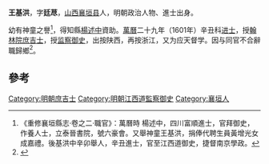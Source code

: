 '''王基洪'''，字'''廷荩'''，[[山西|山西]][[襄垣县|襄垣县]]人，明朝政治人物、進士出身。

幼有神童之譽<ref>《重修襄垣縣志·卷之二·職官》：萬曆時 楊述中，四川富順進士，官拜御史，作養人士，立泰晉書院，號六豪會。又舉神童王基洪，捐俸代聘生員黃增光女成嘉禮。後基洪中辛卯舉人，辛丑進士，官至江西道御史，捷督南京學政。</ref>，得知縣[[楊述中|楊述中]]資助。[[萬曆|萬曆]]二十九年（1601年）辛丑科[[进士|进士]]，授[[翰林院|翰林院]][[庶吉士|庶吉士]]，授[[监察御史|监察御史]]，出按陕西，再按浙江，又为应天督学。因与同官不合辭職歸鄉<ref>{{cite news|author=长治市地方志办公室|title=襄垣县进士名录|url=http://www.dfz.changzhi.gov.cn/960rn.jsp?urltype=news.NewsContentUrl&wbnewsid=231800&wbtreeid=21514|accessdate=2013-08-14|newspaper=长治市地方志办公室|deadurl=yes|archiveurl=https://web.archive.org/web/20130819012130/http://www.dfz.changzhi.gov.cn/960rn.jsp?urltype=news.NewsContentUrl&wbnewsid=231800&wbtreeid=21514|archivedate=2013年8月19日|df=}}</ref>。

==參考==
{{reflist}}
{{明朝人物小作品}}
{{萬曆二十九年辛丑科殿試金榜}}
{{DEFAULTSORT:Wang王}}
[[Category:明朝庶吉士|Category:明朝庶吉士]]
[[Category:明朝江西道監察御史|Category:明朝江西道監察御史]]
[[Category:襄垣人|Category:襄垣人]]